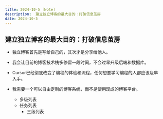 ```yaml
---
title: 2024-10-5 [Note]
description:  建立独立博客的最大目的：打破信息茧房
date: 2024-10-5
---
```

## 建立独立博客的最大目的：打破信息茧房

- 独立博客首先是写给自己的，其次才是分享给他人。

- 我会让目前的博客技术栈多停留一段时间，不会过早升级后端和数据库。

- Cursor已经彻底改变了编程的体验和流程，任何想要学习编程的人都应该及早入手。

- 我需要一个可以自由定制的博客系统，而不是使用现成的博客平台。

  - 多级列表
  - 任务列表
    - 三级列表
